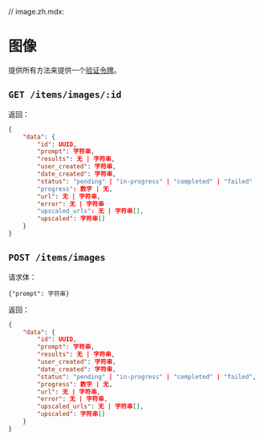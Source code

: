 // image.zh.mdx:

# 图像

提供所有方法来提供一个[验证令牌](/API/authentication)。

## `GET /items/images/:id`

返回： 

```json
{
    "data": {
        "id": UUID,
        "prompt": 字符串,
        "results": 无 | 字符串,
        "user_created": 字符串,
        "date_created": 字符串,
        "status": "pending" | "in-progress" | "completed" | "failed"
        "progress": 数字 | 无, 
        "url": 无 | 字符串,
        "error": 无 | 字符串
        "upscaled_urls": 无 | 字符串[],
        "upscaled": 字符串[]
    }
}
```

## `POST /items/images`

请求体： 

```
{"prompt": 字符串}
```

返回：

```json
{
    "data": {
        "id": UUID,
        "prompt": 字符串,
        "results": 无 | 字符串,
        "user_created": 字符串,
        "date_created": 字符串,
        "status": "pending" | "in-progress" | "completed" | "failed",
        "progress": 数字 | 无,
        "url": 无 | 字符串,
        "error": 无 | 字符串,
        "upscaled_urls": 无 | 字符串[],
        "upscaled": 字符串[]
    }
}
```